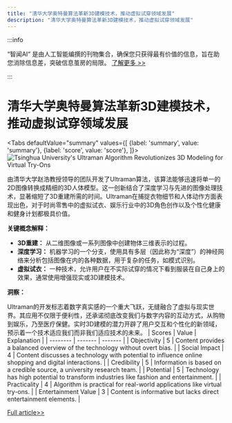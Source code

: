 ```yaml
---
title: "清华大学奥特曼算法革新3D建模技术，推动虚拟试穿领域发展"
description: "清华大学奥特曼算法革新3D建模技术，推动虚拟试穿领域发展"
---
```



:::info

“智闻AI“ 是由人工智能编撰的刊物集合，确保您只获得最有价值的信息，旨在助您消除信息差，突破信息茧房的局限。  [了解更多 >>](/)

:::

# 清华大学奥特曼算法革新3D建模技术，推动虚拟试穿领域发展


<Tabs
	defaultValue="summary"
	values={[
	{label: 'summary', value: 'summary'},
	{label: 'score', value: 'score'},
]}>
<TabItem value="summary">
<img
  src="https://image.informedainews.com/2024/06/10/Ar-CBF-1717983382-0.jpg"
  alt="Tsinghua University's Ultraman Algorithm Revolutionizes 3D Modeling for Virtual Try-Ons"
/>



由清华大学赵浩教授领导的团队开发了Ultraman算法，该算法能够迅速将单一的2D图像转换成精细的3D人体模型。这一创新结合了深度学习与先进的图像处理技术，显著缩短了3D重建所需的时间。Ultraman在捕捉衣物细节和人体动作方面表现出色，对于时尚零售中的虚拟试衣、娱乐行业中的3D角色创作以及个性化健康和健身计划都极具价值。

**关键概念解释：**

- **3D重建：** 从二维图像或一系列图像中创建物体三维表示的过程。
- **深度学习：** 机器学习的一个分支，使用具有多层（因此称为“深度”）的神经网络来分析包括图像在内的各种数据，用于复杂的任务，如模式识别。
- **虚拟试衣：** 一种技术，允许用户在不实际试穿的情况下看到服装在自己身上的效果，通常使用增强现实或3D建模技术。

**洞察：**

Ultraman的开发标志着数字真实感的一个重大飞跃，无缝融合了虚拟与现实世界。其应用不仅限于便利性，还承诺彻底改变我们与数字内容的互动方式，从购物到娱乐，乃至医疗保健。实时3D建模的潜力开辟了用户交互和个性化的新领域，预示着一个技术适应我们而非我们适应技术的未来。
</TabItem>
<TabItem value="score">
	| Scores     | Value   | Explanation |
	| -------- | ------- | ------- |
	| Objectivity  | 5    | Content provides a balanced overview of the technology without overt bias.    |
	| Social Impact | 4     | Content discusses a technology with potential to influence online shopping and digital interactions.    |
	| Credibility    | 5    | Information is based on a credible source, a university research team.    |
	| Potential    | 5    | Technology has high potential to transform industries like fashion and entertainment.    |
	| Practicality    | 4    | Algorithm is practical for real-world applications like virtual try-ons.    |
	| Entertainment Value    | 3    | Content is informative but lacks direct entertainment elements.    |
</TabItem>
</Tabs>

[Full article>>](https://www.mittrchina.com/news/detail/13413)
